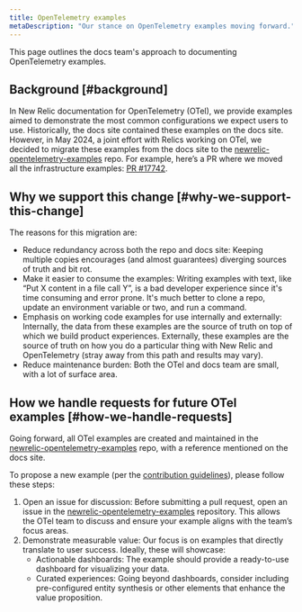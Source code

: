 ```yaml
---
title: OpenTelemetry examples
metaDescription: "Our stance on OpenTelemetry examples moving forward."
---
```


This page outlines the docs team's approach to documenting OpenTelemetry examples.

## Background [#background]

In New Relic documentation for OpenTelemetry (OTel), we provide examples aimed to demonstrate the most common configurations we expect users to use. Historically, the docs site contained these examples on the docs site. However, in May 2024, a joint effort with Relics working on OTel, we decided to migrate these examples from the docs site to the [newrelic-opentelemetry-examples](https://github.com/newrelic/newrelic-opentelemetry-examples/tree/main) repo. For example, here’s a PR where we moved all the infrastructure examples: [PR #17742](https://github.com/newrelic/docs-website/pull/17742).

## Why we support this change [#why-we-support-this-change]

The reasons for this migration are:
* Reduce redundancy across both the repo and docs site: Keeping multiple copies encourages (and almost guarantees) diverging sources of truth and bit rot.
* Make it easier to consume the examples: Writing examples with text, like “Put X content in a file call Y”, is a bad developer experience since it's time consuming and error prone. It's much better to clone a repo, update an environment variable or two, and run a command.
* Emphasis on working code examples for use internally and externally: Internally, the data from these examples are the source of truth on top of which we build product experiences. Externally, these examples are the source of truth on how you do a particular thing with New Relic and OpenTelemetry (stray away from this path and results may vary).
* Reduce maintenance burden: Both the OTel and docs team are small, with a lot of surface area.

## How we handle requests for future OTel examples [#how-we-handle-requests]

Going forward, all OTel examples are created and maintained in the [newrelic-opentelemetry-examples](https://github.com/newrelic/newrelic-opentelemetry-examples/tree/main) repo, with a reference mentioned on the docs site.

To propose a new example (per the [contribution guidelines](https://github.com/newrelic/newrelic-opentelemetry-examples/tree/main?tab=readme-ov-file#contribute)), please follow these steps:

1. Open an issue for discussion: Before submitting a pull request, open an issue in the [newrelic-opentelemetry-examples](https://github.com/newrelic/newrelic-opentelemetry-examples/tree/main) repository. This allows the OTel team to discuss and ensure your example aligns with the team’s focus areas.
2. Demonstrate measurable value: Our focus is on examples that directly translate to user success. Ideally, these will showcase:
   * Actionable dashboards: The example should provide a ready-to-use dashboard for visualizing your data.
   * Curated experiences: Going beyond dashboards, consider including pre-configured entity synthesis or other elements that enhance the value proposition.